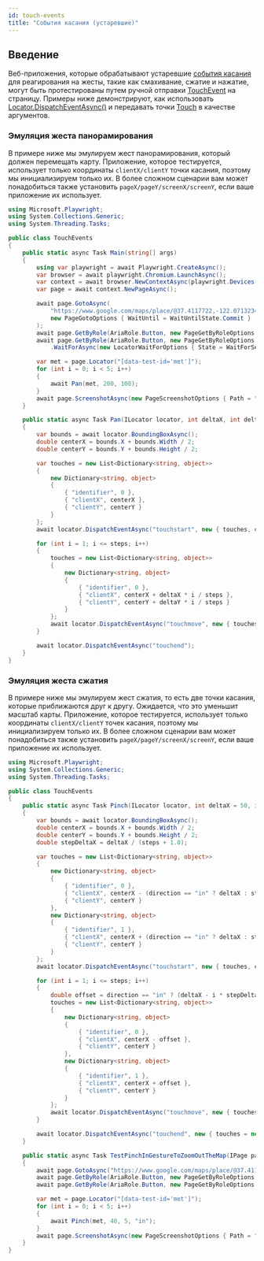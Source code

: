 ```yaml
---
id: touch-events
title: "События касания (устаревшие)"
---
```


## Введение

Веб-приложения, которые обрабатывают устаревшие [события касания](https://developer.mozilla.org/en-US/docs/Web/API/Touch_events) для реагирования на жесты, такие как смахивание, сжатие и нажатие, могут быть протестированы путем ручной отправки [TouchEvent](https://developer.mozilla.org/en-US/docs/Web/API/TouchEvent/TouchEvent) на страницу. Примеры ниже демонстрируют, как использовать [Locator.DispatchEventAsync()](/api/class-locator.mdx#locator-dispatch-event) и передавать точки [Touch](https://developer.mozilla.org/en-US/docs/Web/API/Touch) в качестве аргументов.

### Эмуляция жеста панорамирования

В примере ниже мы эмулируем жест панорамирования, который должен перемещать карту. Приложение, которое тестируется, использует только координаты `clientX/clientY` точки касания, поэтому мы инициализируем только их. В более сложном сценарии вам может понадобиться также установить `pageX/pageY/screenX/screenY`, если ваше приложение их использует.

```csharp
using Microsoft.Playwright;
using System.Collections.Generic;
using System.Threading.Tasks;

public class TouchEvents
{
    public static async Task Main(string[] args)
    {
        using var playwright = await Playwright.CreateAsync();
        var browser = await playwright.Chromium.LaunchAsync();
        var context = await browser.NewContextAsync(playwright.Devices["Pixel 7"]);
        var page = await context.NewPageAsync();

        await page.GotoAsync(
            "https://www.google.com/maps/place/@37.4117722,-122.0713234,15z",
            new PageGotoOptions { WaitUntil = WaitUntilState.Commit }
        );
        await page.GetByRole(AriaRole.Button, new PageGetByRoleOptions { Name = "Keep using web" }).ClickAsync();
        await page.GetByRole(AriaRole.Button, new PageGetByRoleOptions { Name = "Keep using web" })
            .WaitForAsync(new LocatorWaitForOptions { State = WaitForSelectorState.Hidden });

        var met = page.Locator("[data-test-id='met']");
        for (int i = 0; i < 5; i++)
        {
            await Pan(met, 200, 100);
        }
        await page.ScreenshotAsync(new PageScreenshotOptions { Path = "screenshot.png" });
    }

    public static async Task Pan(ILocator locator, int deltaX, int deltaY, int steps = 5)
    {
        var bounds = await locator.BoundingBoxAsync();
        double centerX = bounds.X + bounds.Width / 2;
        double centerY = bounds.Y + bounds.Height / 2;

        var touches = new List<Dictionary<string, object>>
        {
            new Dictionary<string, object>
            {
                { "identifier", 0 },
                { "clientX", centerX },
                { "clientY", centerY }
            }
        };
        await locator.DispatchEventAsync("touchstart", new { touches, changedTouches = touches, targetTouches = touches });

        for (int i = 1; i <= steps; i++)
        {
            touches = new List<Dictionary<string, object>>
            {
                new Dictionary<string, object>
                {
                    { "identifier", 0 },
                    { "clientX", centerX + deltaX * i / steps },
                    { "clientY", centerY + deltaY * i / steps }
                }
            };
            await locator.DispatchEventAsync("touchmove", new { touches, changedTouches = touches, targetTouches = touches });
        }

        await locator.DispatchEventAsync("touchend");
    }
}
```

### Эмуляция жеста сжатия

В примере ниже мы эмулируем жест сжатия, то есть две точки касания, которые приближаются друг к другу. Ожидается, что это уменьшит масштаб карты. Приложение, которое тестируется, использует только координаты `clientX/clientY` точек касания, поэтому мы инициализируем только их. В более сложном сценарии вам может понадобиться также установить `pageX/pageY/screenX/screenY`, если ваше приложение их использует.

```csharp
using Microsoft.Playwright;
using System.Collections.Generic;
using System.Threading.Tasks;

public class TouchEvents
{
    public static async Task Pinch(ILocator locator, int deltaX = 50, int steps = 5, string direction = "in")
    {
        var bounds = await locator.BoundingBoxAsync();
        double centerX = bounds.X + bounds.Width / 2;
        double centerY = bounds.Y + bounds.Height / 2;
        double stepDeltaX = deltaX / (steps + 1.0);

        var touches = new List<Dictionary<string, object>>
        {
            new Dictionary<string, object>
            {
                { "identifier", 0 },
                { "clientX", centerX - (direction == "in" ? deltaX : stepDeltaX) },
                { "clientY", centerY }
            },
            new Dictionary<string, object>
            {
                { "identifier", 1 },
                { "clientX", centerX + (direction == "in" ? deltaX : stepDeltaX) },
                { "clientY", centerY }
            }
        };
        await locator.DispatchEventAsync("touchstart", new { touches, changedTouches = touches, targetTouches = touches });

        for (int i = 1; i <= steps; i++)
        {
            double offset = direction == "in" ? (deltaX - i * stepDeltaX) : (stepDeltaX * (i + 1));
            touches = new List<Dictionary<string, object>>
            {
                new Dictionary<string, object>
                {
                    { "identifier", 0 },
                    { "clientX", centerX - offset },
                    { "clientY", centerY }
                },
                new Dictionary<string, object>
                {
                    { "identifier", 1 },
                    { "clientX", centerX + offset },
                    { "clientY", centerY }
                }
            };
            await locator.DispatchEventAsync("touchmove", new { touches, changedTouches = touches, targetTouches = touches });
        }

        await locator.DispatchEventAsync("touchend", new { touches = new List<object>(), changedTouches = new List<object>(), targetTouches = new List<object>() });
    }

    public static async Task TestPinchInGestureToZoomOutTheMap(IPage page)
    {
        await page.GotoAsync("https://www.google.com/maps/place/@37.4117722,-122.0713234,15z", new PageGotoOptions { WaitUntil = WaitUntilState.Commit });
        await page.GetByRole(AriaRole.Button, new PageGetByRoleOptions { Name = "Keep using web" }).ClickAsync();
        await page.GetByRole(AriaRole.Button, new PageGetByRoleOptions { Name = "Keep using web" }).WaitForAsync(new LocatorWaitForOptions { State = WaitForSelectorState.Hidden });

        var met = page.Locator("[data-test-id='met']");
        for (int i = 0; i < 5; i++)
        {
            await Pinch(met, 40, 5, "in");
        }
        await page.ScreenshotAsync(new PageScreenshotOptions { Path = "screenshot.png" });
    }
}
```

[Accessibility]: /api/class-accessibility.mdx "Accessibility"
[APIRequest]: /api/class-apirequest.mdx "APIRequest"
[APIRequestContext]: /api/class-apirequestcontext.mdx "APIRequestContext"
[APIResponse]: /api/class-apiresponse.mdx "APIResponse"
[APIResponseAssertions]: /api/class-apiresponseassertions.mdx "APIResponseAssertions"
[Browser]: /api/class-browser.mdx "Browser"
[BrowserContext]: /api/class-browsercontext.mdx "BrowserContext"
[BrowserType]: /api/class-browsertype.mdx "BrowserType"
[CDPSession]: /api/class-cdpsession.mdx "CDPSession"
[CDPSessionEvent]: /api/class-cdpsessionevent.mdx "CDPSessionEvent"
[Clock]: /api/class-clock.mdx "Clock"
[ConsoleMessage]: /api/class-consolemessage.mdx "ConsoleMessage"
[Dialog]: /api/class-dialog.mdx "Dialog"
[Download]: /api/class-download.mdx "Download"
[ElementHandle]: /api/class-elementhandle.mdx "ElementHandle"
[FileChooser]: /api/class-filechooser.mdx "FileChooser"
[FormData]: /api/class-formdata.mdx "FormData"
[Frame]: /api/class-frame.mdx "Frame"
[FrameLocator]: /api/class-framelocator.mdx "FrameLocator"
[JSHandle]: /api/class-jshandle.mdx "JSHandle"
[Keyboard]: /api/class-keyboard.mdx "Keyboard"
[Locator]: /api/class-locator.mdx "Locator"
[LocatorAssertions]: /api/class-locatorassertions.mdx "LocatorAssertions"
[Mouse]: /api/class-mouse.mdx "Mouse"
[Page]: /api/class-page.mdx "Page"
[PageAssertions]: /api/class-pageassertions.mdx "PageAssertions"
[Playwright]: /api/class-playwright.mdx "Playwright"
[PlaywrightAssertions]: /api/class-playwrightassertions.mdx "PlaywrightAssertions"
[Request]: /api/class-request.mdx "Request"
[Response]: /api/class-response.mdx "Response"
[Route]: /api/class-route.mdx "Route"
[Selectors]: /api/class-selectors.mdx "Selectors"
[TimeoutError]: /api/class-timeouterror.mdx "TimeoutError"
[Touchscreen]: /api/class-touchscreen.mdx "Touchscreen"
[Tracing]: /api/class-tracing.mdx "Tracing"
[Video]: /api/class-video.mdx "Video"
[WebError]: /api/class-weberror.mdx "WebError"
[WebSocket]: /api/class-websocket.mdx "WebSocket"
[WebSocketFrame]: /api/class-websocketframe.mdx "WebSocketFrame"
[WebSocketRoute]: /api/class-websocketroute.mdx "WebSocketRoute"
[Worker]: /api/class-worker.mdx "Worker"
[Element]: https://developer.mozilla.org/en-US/docs/Web/API/element "Element"
[EvaluationArgument]: /evaluating.mdx#evaluation-argument "EvaluationArgument"
[Promise]: https://developer.mozilla.org/en-US/docs/Web/JavaScript/Reference/Global_Objects/Promise "Promise"
[iterator]: https://developer.mozilla.org/en-US/docs/Web/JavaScript/Reference/Iteration_protocols "Iterator"
[origin]: https://developer.mozilla.org/en-US/docs/Glossary/Origin "Origin"
[selector]: https://developer.mozilla.org/en-US/docs/Web/CSS/CSS_Selectors "selector"
[Serializable]: https://developer.mozilla.org/en-US/docs/Web/JavaScript/Reference/Global_Objects/JSON/stringify#Description "Serializable"
[UIEvent.detail]: https://developer.mozilla.org/en-US/docs/Web/API/UIEvent/detail "UIEvent.detail"
[UnixTime]: https://en.wikipedia.org/wiki/Unix_time "Unix Time"
[xpath]: https://developer.mozilla.org/en-US/docs/Web/XPath "xpath"

[bool]: https://docs.microsoft.com/en-us/dotnet/api/system.boolean "bool"
[Date]: https://learn.microsoft.com/en-us/dotnet/api/system.datetime "DateTime"
[double]: https://docs.microsoft.com/en-us/dotnet/api/system.double "double"
[byte]: https://docs.microsoft.com/en-us/dotnet/api/system.byte "byte"
[int]: https://docs.microsoft.com/en-us/dotnet/api/system.int32 "int"
[long]: https://docs.microsoft.com/en-us/dotnet/api/system.int64 "long"
[void]: https://docs.microsoft.com/en-us/dotnet/csharp/language-reference/builtin-types/void "void"
[string]: https://docs.microsoft.com/en-us/dotnet/api/system.string "string"
[URL]: https://nodejs.org/api/url.html "URL"
[Regex]: https://docs.microsoft.com/en-us/dotnet/api/system.text.regularexpressions.regex "Regex"

[Action]: https://docs.microsoft.com/en-us/dotnet/api/system.action-1 "Action"
[Func]: https://docs.microsoft.com/en-us/dotnet/api/system.func-2 "Func"
[IEnumerable]: https://docs.microsoft.com/en-us/dotnet/api/system.collections.ienumerable "IEnumerable"
[IDictionary]: https://docs.microsoft.com/en-us/dotnet/api/system.collections.idictionary "IDictionary"
[Task]: https://docs.microsoft.com/en-us/dotnet/api/system.threading.tasks.task?view=net-5.0 "Task"
[IReadOnlyDictionary]: https://docs.microsoft.com/en-us/dotnet/api/system.collections.generic.ireadonlydictionary-2 "IReadOnlyDictionary"
[JsonElement]: https://docs.microsoft.com/en-us/dotnet/api/system.text.json.jsonelement "JsonElement"

[all available image tags]: https://mcr.microsoft.com/en-us/product/playwright/dotnet/about "all available image tags"
[Microsoft Artifact Registry]: https://mcr.microsoft.com/en-us/product/playwright/dotnet/about "Microsoft Artifact Registry"
[Dockerfile.noble]: https://github.com/microsoft/playwright-dotnet/blob/main/utils/docker/Dockerfile.noble "Dockerfile.noble"

